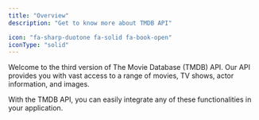 ```yaml
---
title: "Overview"
description: "Get to know more about TMDB API"

icon: "fa-sharp-duotone fa-solid fa-book-open"
iconType: "solid"
---
```


Welcome to the third version of The Movie Database (TMDB) API. Our API provides you with vast access to a range of movies, TV shows, actor information, and images.

With the TMDB API, you can easily integrate any of these functionalities in your application.

[
](https://starlight.mintlify.app/api-reference/introduction)